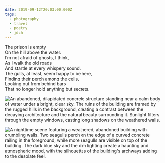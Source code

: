 ```yaml
---
date: 2019-09-12T20:03:00.000Z
tags:
  - photography
  - travel
  - poetry
  - jdch
---
```

The prison is empty<br/>
On the hill above the water.<br/>
I’m not afraid of ghosts, I think,<br/>
As I walk the old roads<br/>
And startle at every whispery sound.<br/>
The gulls, at least, seem happy to be here,<br/>
Finding their perch among the cells,<br/>
Looking out from behind bars<br/>
That no longer hold anything but secrets.

![An abandoned, dilapidated concrete structure standing near a calm body of water under a bright, clear sky. The ruins of the building are framed by the rugged hills in the background, creating a contrast between the decaying architecture and the natural beauty surrounding it. Sunlight filters through the empty windows, casting long shadows on the weathered walls.](/assets/photos/20190912-IMG_3010.jpg)

![A nighttime scene featuring a weathered, abandoned building with crumbling walls. Two seagulls perch on the edge of a curved concrete railing in the foreground, while more seagulls are visible on top of the building. The dark blue sky and the dim lighting create a haunting and atmospheric mood, with the silhouettes of the building's archways adding to the desolate feel.](/assets/photos/20190912-IMG_3097.jpg)